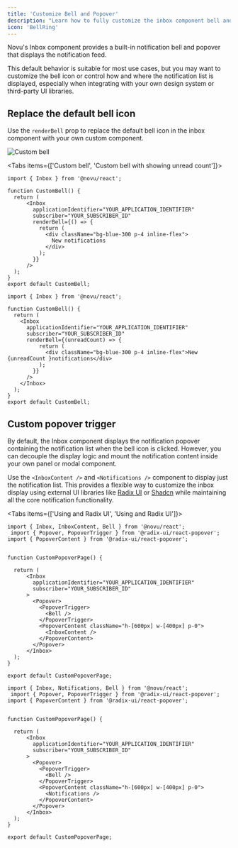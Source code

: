 ```yaml
---
title: 'Customize Bell and Popover'
description: "Learn how to fully customize the inbox component bell and trigger a custom notification feed using your own components or third-party libraries."
icon: 'BellRing'
---
```


Novu's Inbox component provides a built-in notification bell and popover that displays the notification feed.

This default behavior is suitable for most use cases, but you may want to customize the bell icon or control how and where the notification list is displayed, especially when integrating with your own design system or third-party UI libraries.

## Replace the default bell icon

Use the `renderBell` prop to replace the default bell icon in the inbox component with your own custom component.

![Custom bell](/images/inbox/custom-bell.gif)

<Tabs items={['Custom bell', 'Custom bell with showing unread count']}>
  <Tab>

```tsx
import { Inbox } from '@novu/react';

function CustomBell() {
  return (
      <Inbox
        applicationIdentifier="YOUR_APPLICATION_IDENTIFIER"
        subscriber="YOUR_SUBSCRIBER_ID"
        renderBell={() => {
          return (
            <div className="bg-blue-300 p-4 inline-flex">
              New notifications
            </div>
          );
        }}
      />
  );
}
export default CustomBell;
```

  </Tab>
  <Tab>

```tsx
import { Inbox } from '@novu/react';

function CustomBell() {
  return (
    <Inbox 
      applicationIdentifier="YOUR_APPLICATION_IDENTIFIER"
      subscriber="YOUR_SUBSCRIBER_ID"
      renderBell={(unreadCount) => {
          return (
            <div className="bg-blue-300 p-4 inline-flex">New {unreadCount }notifications</div>
          );
        }}
      />
    </Inbox>
  );
}
export default CustomBell;
```

  </Tab>
</Tabs>


## Custom popover trigger

By default, the Inbox component displays the notification popover containing the notification list when the bell icon is clicked. However, you can decouple the display logic and mount the notification content inside your own panel or modal component.

Use the `<InboxContent />` and `<Notifications />` component to display just the notification list. This provides a flexible way to customize the inbox display using external UI libraries like [Radix UI](https://www.radix-ui.com/) or [Shadcn](https://ui.shadcn.com/docs/installation) while maintaining all the core notification functionality.

<Tabs items={['Using <InboxContent /> and Radix UI', 'Using <Notifications /> and Radix UI']}>
  <Tab>
```tsx
import { Inbox, InboxContent, Bell } from '@novu/react';
 import { Popover, PopoverTrigger } from '@radix-ui/react-popover';
import { PopoverContent } from '@radix-ui/react-popover';


function CustomPopoverPage() {

  return (
      <Inbox
        applicationIdentifier="YOUR_APPLICATION_IDENTIFIER"
        subscriber="YOUR_SUBSCRIBER_ID"
      >
        <Popover>
          <PopoverTrigger>
            <Bell />
          </PopoverTrigger>
          <PopoverContent className="h-[600px] w-[400px] p-0">
            <InboxContent />
          </PopoverContent>
        </Popover>
      </Inbox>
  );
}

export default CustomPopoverPage;
```

  </Tab>
  <Tab>

```tsx
import { Inbox, Notifications, Bell } from '@novu/react';
 import { Popover, PopoverTrigger } from '@radix-ui/react-popover';
import { PopoverContent } from '@radix-ui/react-popover';


function CustomPopoverPage() {

  return (
      <Inbox
        applicationIdentifier="YOUR_APPLICATION_IDENTIFIER"
        subscriber="YOUR_SUBSCRIBER_ID"
      >
        <Popover>
          <PopoverTrigger>
            <Bell />
          </PopoverTrigger>
          <PopoverContent className="h-[600px] w-[400px] p-0">
            <Notifications />
          </PopoverContent>
        </Popover>
      </Inbox>
  );
}

export default CustomPopoverPage;
```

  </Tab>
</Tabs>